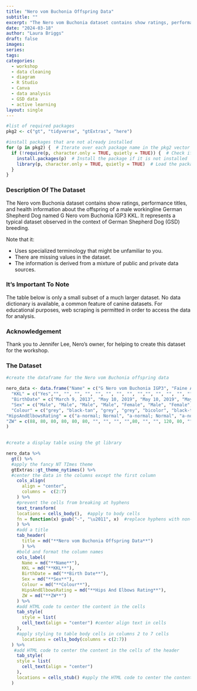 ```yaml
---
title: "Nero vom Buchonia Offspring Data"
subtitle: ""
excerpt: "The Nero vom Buchonia dataset contains show ratings, performance titles, and health information about the offspring of a male workingline German Shepherd Dog named G Nero vom Buchonia IGP3 KKL."
date: "2024-03-18"
author: "Laura Briggs"
draft: false
images:
series:
tags:
categories:
  - workshop
  - data cleaning
  - diagram
  - R Studio
  - Canva
  - data analysis
  - GSD data
  - active learning
layout: single
---
```


```r

#list of required packages
pkg2 <- c("gt", "tidyverse", "gtExtras", "here")

#install packages that are not already installed
for (p in pkg2) {  # Iterate over each package name in the pkg2 vector
  if (!require(p, character.only = TRUE, quietly = TRUE)) {  # Check if the package is installed
    install.packages(p)  # Install the package if it is not installed
    library(p, character.only = TRUE, quietly = TRUE)  # Load the package
  }
}

```

### Description Of The Dataset

The Nero vom Buchonia dataset contains show ratings, performance titles, and health information about the offspring of a male workingline German Shepherd Dog named G Nero vom Buchonia IGP3 KKL.
It represents a typical dataset observed in the context of German Shepherd Dog (GSD) breeding.

Note that it:

* Uses specialized terminology that might be unfamiliar to you.
* There are missing values in the dataset. 
* The information is derived from a mixture of public and private data    sources.

### It's Important To Note

The table below is only a small subset of a much larger dataset. 
No data dictionary is available, a common feature of canine datasets.
For educational purposes, web scraping is permitted in order to access the data for analysis.

### Acknowledgement

Thank you to Jennifer Lee, Nero's owner, for helping to create this dataset for the workshop.

### The Dataset

```r

#create the dataframe for the Nero vom Buchonia offspring data

nero_data <- data.frame("Name" = c("G Nero vom Buchonia IGP3", "Faine Auf der Marquis IGP1", "Falco Auf der Marquis IGP1", "Forest Ranger Auf der Marquis IGP1", "Fallon Auf der Marquis IGP1", "Yogi vom Owenberg", "SG Brynn vom Adlerland IGP2", "Banshee vom Aderland ACT2", "Baha vom Aderland CGC", "Baalos vom Aderland", "Tesla vom Wildhaus IGP1", "Trauma vom Wildhaus IGP1", "Torque vom Wildhaus", "Chimera von Bairdhaus", "SG Halo z Tammik BH", "Blackthorn's Game Changer", "G Kikki von Bairdhaus IGP3"),
  "KKL" = c("Yes","", "", "", "", "", "", "", "", "","", "", "", "", "", "", "Yes"),
  "BirthDate" = c("March 9, 2013", "May 10, 2019", "May 10, 2019", "May 10, 2019", "May 10, 2019", "May 10, 2019", "August 28, 2018", "August 28, 2018", "August 28, 2018", "August 28, 2018", "January 13, 2018", "January 13, 2018", "January 13, 2018", "January 13, 2018", "September 15, 2020", "November 20, 2020", "December 20, 2020"),
  "Sex" = c("Male", "Male", "Male", "Male", "Female", "Male", "Female", "Female", "Female", "Male", "Female", "Female", "Male", "Female", "Male", "Male", "Female"),
  "Colour" = c("grey", "black-tan", "grey", "grey", "bicolor", "black-tan", "sable", "bicolor", "black-tan", "black-tan", "black-tan", "sable", "bicolor", "grey", "black-tan", "sable", "grau"),
"HipsAndElbowsRating" = c("a-normal; Normal", "a-normal; Normal", "a-normal; Normal", "a-normal; Normal", "a-normal; Normal", "a-normal; Fast Normal", "Excellent; Normal", "Good; Normal", "Good; Normal", "Good; Normal", "a-normal; Normal", "Excellent; Normal", "NA; Normal", "Mittlere; Normal", "a-normal; Normal", "Good; Normal", "a-fast normal; Fast Normal"),
"ZW" = c(88, 80, 80, 80, 80, 80, "", "", "", "",80, "", "", 120, 80, "", 99)
)
                        
```

```r

#create a display table using the gt library

nero_data %>%
  gt() %>%
  #apply the fancy NT TImes theme
  gtExtras::gt_theme_nytimes() %>%
  #center the data in the columns except the first column
    cols_align(
      align = "center",
      columns =  c(2:7)
    ) %>%
    #prevent the cells from breaking at hyphens
    text_transform(
    locations = cells_body(),  #apply to body cells
    fn = function(x) gsub("-", "\u2011", x)  #replace hyphens with non-breaking hyphens
    ) %>%
    #add a title
    tab_header(
      title = md("**Nero vom Buchonia Offspring Data**")
      ) %>%
    #bold and format the column names
    cols_label(
      Name = md("**Name**"),
      KKL = md("**KKL**"),
      BirthDate = md("**Birth Date**"),
      Sex = md("**Sex**"),
      Colour = md("**Colour**"),
      HipsAndElbowsRating = md("**Hips And Elbows Rating**"),
      ZW = md("**ZW**")
    ) %>%
    #add HTML code to center the content in the cells
    tab_style(
      style = list(
      cell_text(align = "center") #center align text in cells
    ),
    #apply styling to table body cells in columns 2 to 7 cells
      locations = cells_body(columns = c(2:7))
  ) %>%
   #add HTML code to center the content in the cells of the header
    tab_style(
    style = list(
      cell_text(align = "center")
    ),
    locations = cells_stub() #apply the HTML code to center the content in the cells of the header
  ) 

```
